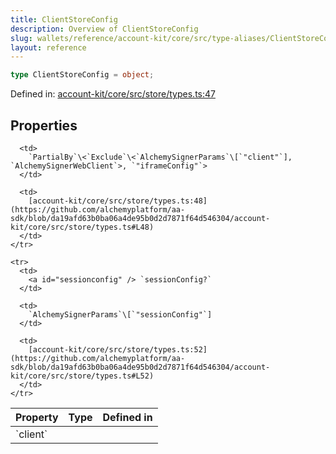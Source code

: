 ```yaml
---
title: ClientStoreConfig
description: Overview of ClientStoreConfig
slug: wallets/reference/account-kit/core/src/type-aliases/ClientStoreConfig
layout: reference
---
```


```ts
type ClientStoreConfig = object;
```

Defined in: [account-kit/core/src/store/types.ts:47](https://github.com/alchemyplatform/aa-sdk/blob/da19afd63b0ba06a4de95b0d2d7871f64d546304/account-kit/core/src/store/types.ts#L47)

## Properties

<table>
  <thead>
    <tr>
      <th align="left">Property</th>
      <th align="left">Type</th>
      <th align="left">Defined in</th>
    </tr>
  </thead>

  <tbody>
    <tr>
      <td>
        <a id="client" /> `client`
      </td>

      <td>
        `PartialBy`\<`Exclude`\<`AlchemySignerParams`\[`"client"`], `AlchemySignerWebClient`>, `"iframeConfig"`>
      </td>

      <td>
        [account-kit/core/src/store/types.ts:48](https://github.com/alchemyplatform/aa-sdk/blob/da19afd63b0ba06a4de95b0d2d7871f64d546304/account-kit/core/src/store/types.ts#L48)
      </td>
    </tr>

    <tr>
      <td>
        <a id="sessionconfig" /> `sessionConfig?`
      </td>

      <td>
        `AlchemySignerParams`\[`"sessionConfig"`]
      </td>

      <td>
        [account-kit/core/src/store/types.ts:52](https://github.com/alchemyplatform/aa-sdk/blob/da19afd63b0ba06a4de95b0d2d7871f64d546304/account-kit/core/src/store/types.ts#L52)
      </td>
    </tr>

  </tbody>
</table>
